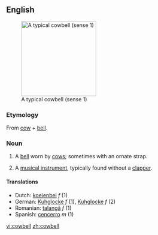 {{wikipedia}}
==English==
[[Image:Cowbell-2.jpg|thumb|right|200px|A typical cowbell (sense 1)]]

===Etymology===
From [[cow]] + [[bell]].

===Noun===
{{en-noun}}

# A [[bell]] worn by [[cow]]s; sometimes with an ornate strap.
# {{musici}} A [[musical instrument]], typically found without a [[clapper]].

====Translations====
*Dutch: [[koeienbel]] ''f'' (1)
*German: [[Kuhglocke]] ''f'' (1), [[Kuhglocke]] ''f'' (2)
*Romanian: [[talangă]] ''f'' (1)
*Spanish: [[cencerro]] ''m'' (1)

[[vi:cowbell]]
[[zh:cowbell]]